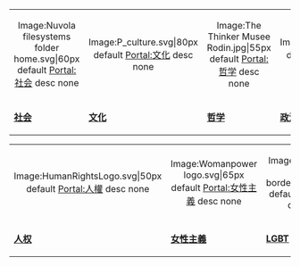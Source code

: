 {| style="margin:1em auto 0em auto; text-align:center; width:100%; background:transparent;"
|-
|style="width:14.3%"| <div align=center><imagemap>
Image:Nuvola filesystems folder home.svg|60px
default [[Portal:社会|Portal:社会]]
desc none
</imagemap></div>
|style="width:14.3%"| <div align=center><imagemap>
Image:P_culture.svg|80px
default [[Portal:文化|Portal:文化]]
desc none
</imagemap></div>
|style="width:14.3%"| <div align=center><imagemap>
Image:The Thinker Musee Rodin.jpg|55px
default [[Portal:哲学|Portal:哲学]]
desc none
</imagemap></div>
|style="width:14.3%"| <div align=center><imagemap>
Image:Vote.svg|55px
default [[Portal:政治|Portal:政治]]
desc none
</imagemap></div>
|style="width:14.3%"| <div align=center><imagemap>
Image:Logo sociology.svg‎|60px
default [[Portal:社会学|Portal:社会学]]
desc none
</imagemap></div>
|-
| '''[[Portal:社会|社会]]'''
| '''[[Portal:文化|文化]]'''
| '''[[Portal:哲学|哲学]]'''
| '''[[Portal:政治|政治]]'''
| '''[[Portal:社会学|社会学]]'''
|}
{| style="margin:1em auto 0em auto; text-align:center; width:100%; background:transparent;"
|-

|style="width:14.3%"| <div align=center><imagemap>
Image:HumanRightsLogo.svg‎|50px
default [[Portal:人權|Portal:人權]]
desc none
</imagemap></div>
|style="width:14.3%"| <div align=center><imagemap>
Image:Womanpower logo.svg|65px
default [[Portal:女性主義|Portal:女性主義]]
desc none
</imagemap></div>
|style="width:14.3%"| <div align=center><imagemap>
Image:Nuvola LGBT flag borderless.svg|65px
default [[Portal:LGBT|Portal:LGBT]]
desc none
</imagemap></div>
|style="width:14.3%"| <div align=center><imagemap>
File:Portal Transgender.svg|65px
default [[Portal:跨性别|Portal:跨性别]]
desc none
</imagemap></div>
|style="width:14.3%"| <div align=center><imagemap>
File:Disability symbols.svg|65px
default [[Portal:身心障礙|Portal:身心障礙]]
desc none
</imagemap></div>
|-
| '''[[Portal:人權|人权]]'''
| '''[[Portal:女性主義|女性主義]]'''
| '''[[Portal:LGBT|LGBT]]'''
| '''[[Portal:跨性别|跨性别]]'''
| '''[[Portal:身心障礙|身心障礙]]'''
|}